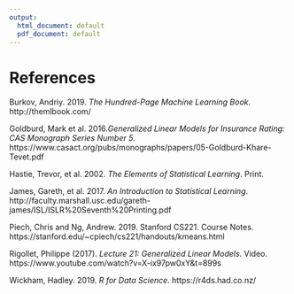 ```yaml
---
output:
  html_document: default
  pdf_document: default
---
```


# References

Burkov, Andriy.  2019.  *The Hundred-Page Machine Learning Book.*  http://themlbook.com/

Goldburd, Mark et al. 2016.*Generalized Linear Models for Insurance Rating: CAS Monograph Series Number 5*. https://www.casact.org/pubs/monographs/papers/05-Goldburd-Khare-Tevet.pdf

Hastie, Trevor, et al. 2002.  *The Elements of Statistical Learning*. Print.

James, Gareth, et al.  2017.  *An Introduction to Statistical Learning*.
http://faculty.marshall.usc.edu/gareth-james/ISL/ISLR%20Seventh%20Printing.pdf

Piech, Chris and Ng, Andrew.  2019.  Stanford CS221.  Course Notes.  https://stanford.edu/~cpiech/cs221/handouts/kmeans.html

Rigollet, Philippe (2017).  *Lecture 21: Generalized Linear Models*.  Video.  https://www.youtube.com/watch?v=X-ix97pw0xY&t=899s

Wickham, Hadley. 2019.  *R for Data Science*.  https://r4ds.had.co.nz/

